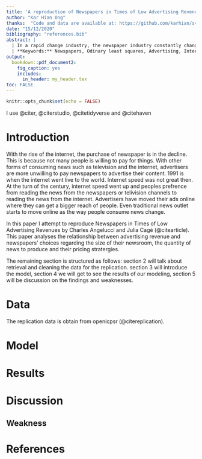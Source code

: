 ```yaml
---
title: 'A reproduction of Newspapers in Times of Low Advertising Revenues'
author: "Kar Hian Ong"
thanks:  "Code and data are available at: https://github.com/karhian/s4-R-5"
date: "15/12/2020"
bibliography: "references.bib"
abstract: | 
  | In a rapid change industry, the newspaper industry constantly change their ways to apeal to the readers. 
  | **Keywords:** Newspapers, Odinary least squares, Advertising, Internet
output:
  bookdown::pdf_document2:
    fig_caption: yes
    includes:  
      in_header: my_header.tex
toc: FALSE
---
```


```r
knitr::opts_chunk$set(echo = FALSE)
```

I use @citer, @citerstudio, @citetidyverse and @citehaven

# Introduction 

With the rise of the internet, the purchase of newspaper is in the decline. This is because not many people is willing to pay for things. With other forms of consuming news such as television and the internet, advertisers are more unwilling to pay newspapers to advertise their content. 1991 is when the internet went live to the world. Internet speed was not great then. At the turn of the century, internet speed went up and peoples prefrence from reading the news from the newspapers or telivision channels to reading the news from the internet. Advertisers have moved their ads online where they can get a bigger reach of people. Even traditional news outlet starts to move online as the way people consume news change. 

In this paper I attempt to reproduce Newspapers in Times of Low Advertising Revenues by Charles Angelucci and Julia Cagé (@citearticle). This paper analyses the relationship between advertising revenue and newspapers' choices regarding the size of their newsroom, the quantity of news to produce and their pricing stratergies.

The remaining section is structured as follows:  section 2 will talk about retrieval and cleaning the data for the replication.
section 3 will introduce the model, section 4 we will get
to see the results of our modeling, section 5 will be discussion on the findings and weaknesses.

# Data 
The replication data is obtain from openicpsr (@citereplication). 


# Model 

# Results

# Discussion 

## Weakness

# References 


